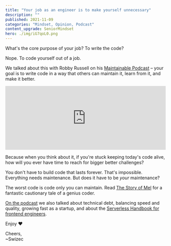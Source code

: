 ```yaml
---
title: "Your job as an engineer is to make yourself unnecessary"
description: ""
published: 2021-11-09
categories: "Mindset, Opinion, Podcast"
content_upgrade: SeniorMindset
hero: ./img/iG7qoL0.png
---
```


What's the core purpose of your job? To write the code?

Nope. To code yourself out of a job.

We talked about this with Robby Russell on his [Maintainable Podcast](https://maintainable.fm/episodes/swizec-teller-sr-engineer-mindset) – your goal is to write code in a way that others can maintain it, learn from it, and make it better.

<iframe
  height="200px"
  width="100%"
  frameborder="no"
  scrolling="no"
  seamless
  src="https://player.simplecast.com/b1446bc7-e82d-4029-b3e5-1855f30695bf?dark=false"
></iframe>

Because when you think about it, if you're stuck keeping today's code alive, how will you ever have time to reach for bigger better challenges?

You don't have to build code that lasts forever. That's impossible. Everything needs maintenance. But does it have to be _your_ maintenance?

The worst code is code only you can maintain. Read [The Story of Mel](http://www.catb.org/jargon/html/story-of-mel.html) for a fantastic cautionary tale of a genius coder.

[On the podcast](https://maintainable.fm/episodes/swizec-teller-sr-engineer-mindset) we also talked about technical debt, balancing speed and quality, growing fast as a startup, and about the [Serverless Handbook for frontend engineers](https://serverlesshandbook.dev).

Enjoy ❤️

Cheers,<br/>
~Swizec
